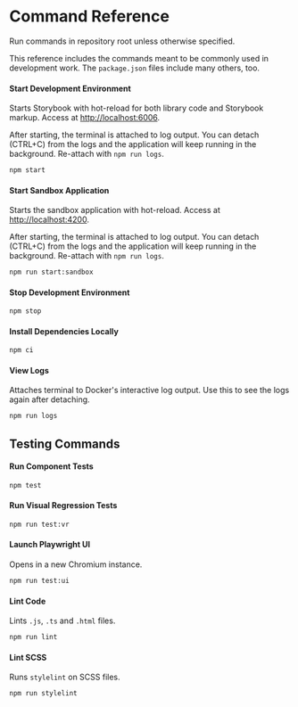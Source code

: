 
<Meta title="Documentation/Development/Command Reference" />

# Command Reference

Run commands in repository root unless otherwise specified.

This reference includes the commands meant to be commonly used in development work. The `package.json` files include many others, too.

#### Start Development Environment

Starts Storybook with hot-reload for both library code and Storybook markup. Access at [http://localhost:6006](http://localhost:6006).

After starting, the terminal is attached to log output. You can detach (CTRL+C) from the logs and the application will keep running in the background. Re-attach with `npm run logs`.

```bash
npm start
```

#### Start Sandbox Application

Starts the sandbox application with hot-reload. Access at [http://localhost:4200](http://localhost:4200).

After starting, the terminal is attached to log output. You can detach (CTRL+C) from the logs and the application will keep running in the background. Re-attach with `npm run logs`.

```bash
npm run start:sandbox
```

#### Stop Development Environment

```bash
npm stop
```

#### Install Dependencies Locally

```bash
npm ci
```

#### View Logs

Attaches terminal to Docker's interactive log output. Use this to see the logs again after detaching.

```bash
npm run logs
```

## Testing Commands

#### Run Component Tests

```bash
npm test
```

#### Run Visual Regression Tests

```bash
npm run test:vr
```

#### Launch Playwright UI

Opens in a new Chromium instance.

```bash
npm run test:ui
```

#### Lint Code

Lints `.js`, `.ts` and `.html` files.

```bash
npm run lint
```

#### Lint SCSS

Runs `stylelint` on SCSS files.

```bash
npm run stylelint
```

